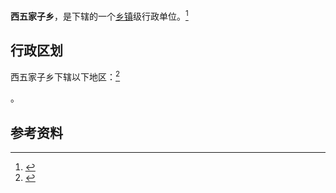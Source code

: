 {{中国乡级行政区|21/13/21/211/000}}

'''西五家子乡'''，是{{PRC admin/fullname|21/13/21/211/000|3}}下辖的一个[[乡镇|乡镇]]级行政单位。<ref>{{PRC admin/ref sgc|{{PRC admin/parent|21/13/21/211/000}}}}</ref>

== 行政区划 ==

西五家子乡下辖以下地区：<ref>{{PRC admin/ref sgc|21/13/21/211/000}}</ref>

{{PRC admin/children|21/13/21/211/000}}。

== 参考资料 ==

{{reflist}}

{{行政区划小作品}}
{{PRC admin/navcat|21/13/21/211/000}}